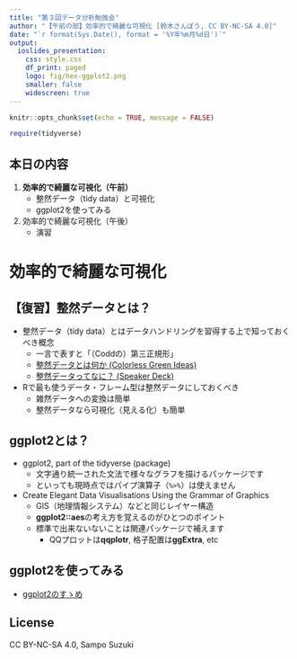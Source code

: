 ---
title: "第３回データ分析勉強会"
author: "【午前の部】効率的で綺麗な可視化 [鈴木さんぽう, CC BY-NC-SA 4.0]"
date: "`r format(Sys.Date(), format = '%Y年%m月%d日')`"
output:
  ioslides_presentation:
    css: style.css
    df_print: paged
    logo: fig/hex-ggplot2.png
    smaller: false
    widescreen: true
---

```{r setup, include=FALSE}
knitr::opts_chunk$set(echo = TRUE, message = FALSE)

require(tidyverse)
```


## 本日の内容
1. **効率的で綺麗な可視化（午前）**
    * 整然データ（tidy data）と可視化
    * ggplot2を使ってみる
1. 効率的で綺麗な可視化（午後）
    * 演習

# 効率的で綺麗な可視化

## 【復習】整然データとは？
* 整然データ（tidy data）とはデータハンドリングを習得する上で知っておくべき概念
    * 一言で表すと「（Coddの）第三正規形」
    * [整然データとは何か (Colorless Green Ideas)](http://id.fnshr.info/2017/01/09/tidy-data-intro/)
    * [整然データってなに？ (Speaker Deck)](https://speakerdeck.com/fnshr/zheng-ran-detatutenani)

* Rで最も使うデータ・フレーム型は整然データにしておくべき
    * 雑然データへの変換は簡単
    * 整然データなら可視化（見える化）も簡単


## ggplot2とは？
* ggplot2, part of the tidyverse (package)
    * 文字通り統一された文法で様々なグラフを描けるパッケージです
    * といっても現時点ではパイプ演算子（`%>%`）は使えません

* Create Elegant Data Visualisations Using the Grammar of Graphics
    * GIS（地理情報システム）などと同じレイヤー構造
    * **ggplot2::aes**の考え方を覚えるのがひとつのポイント
    * 標準で出来ないないことは関連パッケージで補えます
        * QQプロットは**qqplotr**, 格子配置は**ggExtra**, etc


## ggplot2を使ってみる
* [ggplot2のすゝめ](https://k-metrics.github.io/cabinet/program/basics_ggplot2.html)


## License
CC BY-NC-SA 4.0, Sampo Suzuki